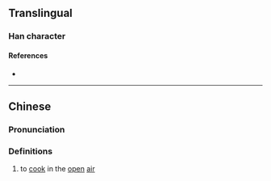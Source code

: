 {{character info}}
==Translingual==

===Han character===
{{Han char|rn=86|rad=火|as=16|sn=20|four=|canj=FYEV|ids=⿰火餐}}

====References====
* {{Han ref|kx=0687.171|hdz=32246.241|uh=7218|ud=29208}}

----

==Chinese==
{{zh-forms}}

===Pronunciation===
{{zh-pron
|m=cān
|c=caan1
|mc=y
|oc=y
|ma=
|cat=
}}

===Definitions===
{{zh-hanzi}}

# to [[cook]] in the [[open]] [[air]]